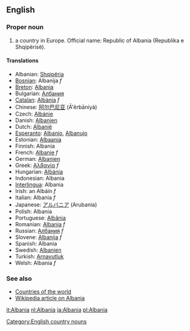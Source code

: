 ==English==

===Proper noun===

# a country in Europe. Official name: Republic of Albania (Republika e Shqipërisë).

====Translations====
*Albanian: [[Shqipëria]]
*[[Bosnian]]: Albanija ''f''
*[[Breton]]:  [[Albania]]
*Bulgarian: [[Албания]]
*[[Catalan]]: [[Albània]] ''f''
*Chinese: [[阿尔巴尼亚]] (Ā'ěrbāníyà)
*Czech: [[Albánie]]
*Danish: [[Albanien]]
*Dutch: [[Albanië]]
*[[Esperanto]]: [[Albanio]], [[Albanujo]]
*Estonian: [[Albaania]]
*Finnish: Albania
*French: [[Albanie]] ''f''
*German: [[Albanien]]
*Greek: [[Αλβανία]] ''f''
*Hungarian: [[Albánia]]
*Indonesian: Albania
*[[Interlingua]]: Albania
*Irish: an Albáin ''f''
*Italian: Albania ''f''
*Japanese: [[アルバニア]] (Arubania)
*Polish: Albania
*Portuguese: [[Albânia]]
*Romanian: [[Albania]] ''f''
*Russian: [[Албания]] ''f''
*Slovene: [[Albanija]] ''f''
*Spanish: Albania
*Swedish: [[Albanien]]
*Turkish: [[Arnavutluk]]
*Welsh: Albania ''f''

===See also===
*[[Countries of the world]]
*[[w:Albania|Wikipedia article on Albania]]
[[Category:English country nouns]]

[[it:Albania]]
[[nl:Albania]]
[[ja:Albania]]
[[pl:Albania]]